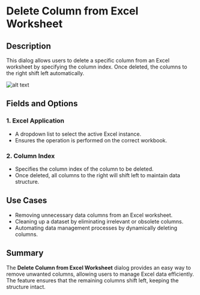 # Delete Column from Excel Worksheet

## Description  
This dialog allows users to delete a specific column from an Excel worksheet by specifying the column index. Once deleted, the columns to the right shift left automatically.

![alt text](../../../assets/excel/delete-column-from-excel-worksheet.png)

## Fields and Options  

### 1. Excel Application 
- A dropdown list to select the active Excel instance.  
- Ensures the operation is performed on the correct workbook.  

### 2. Column Index 
- Specifies the column index of the column to be deleted.  
- Once deleted, all columns to the right will shift left to maintain data structure.  

## Use Cases  
- Removing unnecessary data columns from an Excel worksheet.  
- Cleaning up a dataset by eliminating irrelevant or obsolete columns.  
- Automating data management processes by dynamically deleting columns.  

## Summary  
The **Delete Column from Excel Worksheet** dialog provides an easy way to remove unwanted columns, allowing users to manage Excel data efficiently. The feature ensures that the remaining columns shift left, keeping the structure intact.  